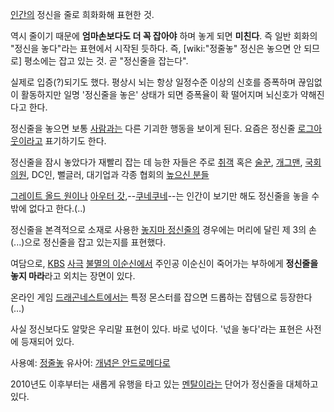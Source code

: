 [[인간]]의 정신을 줄로 희화화해 표현한 것. 

역시 줄이기 때문에 '''엄마손보다도 더 꼭 잡아야''' 하며 놓게 되면 '''미친다'''. 즉 일반 회화의 "정신을 놓다"라는 표현에서 시작된 듯하다. 즉, [wiki:"정줄놓" 정신은 놓으면 안 되므로] 평소에는 잡고 있는 것. 곧 "정신줄을 잡는다".

실제로 입증(?)되기도 했다. 평상시 뇌는 항상 일정수준 이상의 신호를 증폭하며 끊임없이 활동하지만 일명 '정신줄을 놓은' 상태가 되면 증폭율이 확 떨어지며 뇌신호가 약해진다고 한다.

정신줄을 놓으면 보통 [[사람]]과는 다른 기괴한 행동을 보이게 된다. 요즘은 정신줄 [[로그아웃]]이라고 표기하기도 한다.

정신줄을 잠시 놓았다가 재빨리 잡는 데 능한 자들은 주로 [[취객]] 혹은 [[술꾼]], [[개그맨]], [[국회의원]], DC인, 뻘글러, 대기업과 각종 협회의 [[높으신 분들]]

[[그레이트 올드 원]]이나 [[아우터 갓]],--[[쿠네쿠네]]--는 인간이 보기만 해도 정신줄을 놓을 수 밖에 없다고 한다.(..)

정신줄을 본격적으로 소재로 사용한 [[놓지마 정신줄]]의 경우에는 머리에 달린 제 3의 손(...)으로 정신줄을 잡고 있는지를 표현했다.

여담으로, [[KBS]] [[사극]] [[불멸의 이순신]]에서 주인공 이순신이 죽어가는 부하에게 '''정신줄을 놓지 마라'''라고 외치는 장면이 있다.

온라인 게임 [[드래곤네스트]]에서는 특정 몬스터를 잡으면 드롭하는 잡템으로 등장한다(…)

사실 정신보다도 알맞은 우리말 표현이 있다. 바로 넋이다. '넋을 놓다'라는 표현은 사전에 등재되어 있다.

사용예: [[정줄놓]]
유사어: [[개념은 안드로메다로]]

2010년도 이후부터는 새롭게 유행을 타고 있는 [[멘탈]]이라는 단어가 정신줄을 대체하고 있다.
